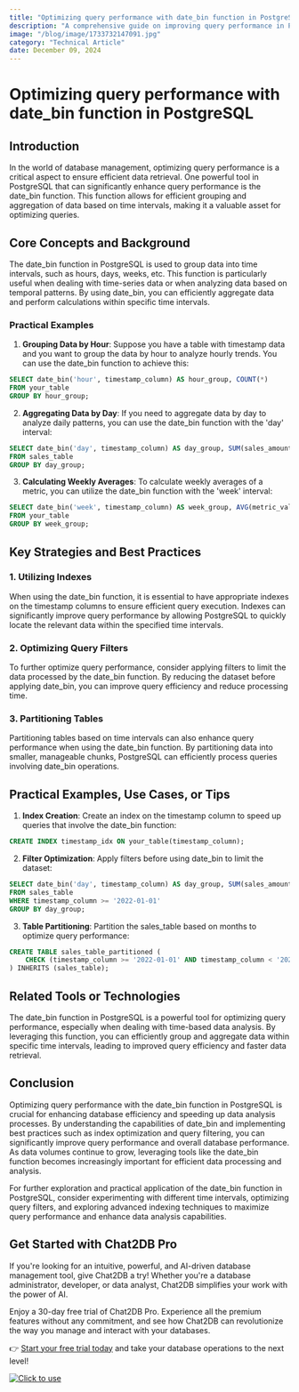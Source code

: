 ```yaml
---
title: "Optimizing query performance with date_bin function in PostgreSQL"
description: "A comprehensive guide on improving query performance in PostgreSQL using the date_bin function."
image: "/blog/image/1733732147091.jpg"
category: "Technical Article"
date: December 09, 2024
---
```


# Optimizing query performance with date_bin function in PostgreSQL

## Introduction

In the world of database management, optimizing query performance is a critical aspect to ensure efficient data retrieval. One powerful tool in PostgreSQL that can significantly enhance query performance is the date_bin function. This function allows for efficient grouping and aggregation of data based on time intervals, making it a valuable asset for optimizing queries.

## Core Concepts and Background

The date_bin function in PostgreSQL is used to group data into time intervals, such as hours, days, weeks, etc. This function is particularly useful when dealing with time-series data or when analyzing data based on temporal patterns. By using date_bin, you can efficiently aggregate data and perform calculations within specific time intervals.

### Practical Examples

1. **Grouping Data by Hour**: Suppose you have a table with timestamp data and you want to group the data by hour to analyze hourly trends. You can use the date_bin function to achieve this:

```sql
SELECT date_bin('hour', timestamp_column) AS hour_group, COUNT(*)
FROM your_table
GROUP BY hour_group;
```

2. **Aggregating Data by Day**: If you need to aggregate data by day to analyze daily patterns, you can use the date_bin function with the 'day' interval:

```sql
SELECT date_bin('day', timestamp_column) AS day_group, SUM(sales_amount)
FROM sales_table
GROUP BY day_group;
```

3. **Calculating Weekly Averages**: To calculate weekly averages of a metric, you can utilize the date_bin function with the 'week' interval:

```sql
SELECT date_bin('week', timestamp_column) AS week_group, AVG(metric_value)
FROM your_table
GROUP BY week_group;
```

## Key Strategies and Best Practices

### 1. Utilizing Indexes

When using the date_bin function, it is essential to have appropriate indexes on the timestamp columns to ensure efficient query execution. Indexes can significantly improve query performance by allowing PostgreSQL to quickly locate the relevant data within the specified time intervals.

### 2. Optimizing Query Filters

To further optimize query performance, consider applying filters to limit the data processed by the date_bin function. By reducing the dataset before applying date_bin, you can improve query efficiency and reduce processing time.

### 3. Partitioning Tables

Partitioning tables based on time intervals can also enhance query performance when using the date_bin function. By partitioning data into smaller, manageable chunks, PostgreSQL can efficiently process queries involving date_bin operations.

## Practical Examples, Use Cases, or Tips

1. **Index Creation**: Create an index on the timestamp column to speed up queries that involve the date_bin function:

```sql
CREATE INDEX timestamp_idx ON your_table(timestamp_column);
```

2. **Filter Optimization**: Apply filters before using date_bin to limit the dataset:

```sql
SELECT date_bin('day', timestamp_column) AS day_group, SUM(sales_amount)
FROM sales_table
WHERE timestamp_column >= '2022-01-01'
GROUP BY day_group;
```

3. **Table Partitioning**: Partition the sales_table based on months to optimize query performance:

```sql
CREATE TABLE sales_table_partitioned (
    CHECK (timestamp_column >= '2022-01-01' AND timestamp_column < '2022-02-01')
) INHERITS (sales_table);
```

## Related Tools or Technologies

The date_bin function in PostgreSQL is a powerful tool for optimizing query performance, especially when dealing with time-based data analysis. By leveraging this function, you can efficiently group and aggregate data within specific time intervals, leading to improved query efficiency and faster data retrieval.

## Conclusion

Optimizing query performance with the date_bin function in PostgreSQL is crucial for enhancing database efficiency and speeding up data analysis processes. By understanding the capabilities of date_bin and implementing best practices such as index optimization and query filtering, you can significantly improve query performance and overall database performance. As data volumes continue to grow, leveraging tools like the date_bin function becomes increasingly important for efficient data processing and analysis.

For further exploration and practical application of the date_bin function in PostgreSQL, consider experimenting with different time intervals, optimizing query filters, and exploring advanced indexing techniques to maximize query performance and enhance data analysis capabilities.

## Get Started with Chat2DB Pro

If you're looking for an intuitive, powerful, and AI-driven database management tool, give Chat2DB a try! Whether you're a database administrator, developer, or data analyst, Chat2DB simplifies your work with the power of AI.

Enjoy a 30-day free trial of Chat2DB Pro. Experience all the premium features without any commitment, and see how Chat2DB can revolutionize the way you manage and interact with your databases.

👉 [Start your free trial today](https://chat2db.ai/pricing) and take your database operations to the next level!


[![Click to use](/image/blog/bg/chat2db.jpg)](https://chat2db.ai/)
